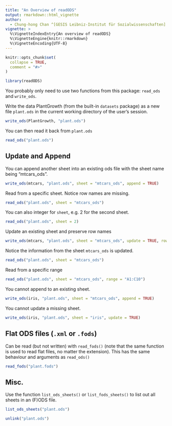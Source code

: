 ```yaml
---
title: "An Overview of readODS"
output: rmarkdown::html_vignette
author:
  - Chung-hong Chan ^[GESIS Leibniz-Institut für Sozialwissenschaften]
vignette: >
  %\VignetteIndexEntry{An overview of readODS}
  %\VignetteEngine{knitr::rmarkdown}
  %\VignetteEncoding{UTF-8}
---
```


```r
knitr::opts_chunk$set(
  collapse = TRUE,
  comment = "#>"
)
```

```r
library(readODS)
```

You probably only need to use two functions from this package: `read_ods` and `write_ods`.

Write the data PlantGrowth (from the built-in `datasets` package) as a new file `plant.ods` in the current working directory of the user's session.

```r
write_ods(PlantGrowth, "plant.ods")
```

You can then read it back from `plant.ods`

```r
read_ods("plant.ods")
```

## Update and Append

You can append another sheet into an existing ods file with the sheet name being "mtcars_ods".

```r
write_ods(mtcars, "plant.ods", sheet = "mtcars_ods", append = TRUE)
```

Read from a specific sheet. Notice row names are missing.

```r
read_ods("plant.ods", sheet = "mtcars_ods")
```

You can also integer for `sheet`, e.g. 2 for the second sheet.

```r
read_ods("plant.ods", sheet = 2)
```

Update an existing sheet and preserve row names

```r
write_ods(mtcars, "plant.ods", sheet = "mtcars_ods", update = TRUE, row_names = TRUE)
```

Notice the information from the sheet `mtcars_ods` is updated.

```r
read_ods("plant.ods", sheet = "mtcars_ods")
```

Read from a specific range

```r
read_ods("plant.ods", sheet = "mtcars_ods", range = "A1:C10")
```

You cannot append to an existing sheet.

```r
write_ods(iris, "plant.ods", sheet = "mtcars_ods", append = TRUE)
```

You cannot update a missing sheet.

```r
write_ods(iris, "plant.ods", sheet = "iris", update = TRUE)
```

## Flat ODS files (`.xml` or `.fods`)

Can be read (but not written) with `read_fods()` (note that the same function is used to read flat files, no matter the extension).
This has the same behaviour and arguments as `read_ods()`

```r
read_fods("plant.fods")
```

## Misc.

Use the function `list_ods_sheets()` or `list_fods_sheets()` to list out all sheets in an (F)ODS file.

```r
list_ods_sheets("plant.ods")
```

```r
unlink("plant.ods")
```
